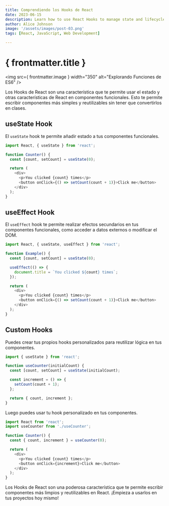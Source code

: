 ```yaml
---
title: Comprendiendo los Hooks de React
date: 2023-06-15
description: Learn how to use React Hooks to manage state and lifecycle in functional components.
author: Alice Johnson
image: '/assets/images/post-03.png'
tags: [React, JavaScript, Web Development]

---
```


# { frontmatter.title }
<img src={ frontmatter.image } width="350" alt="Explorando Funciones de ES6" />

Los Hooks de React son una característica que te permite usar el estado y otras características de React en componentes funcionales. Esto te permite escribir componentes más simples y reutilizables sin tener que convertirlos en clases.

## useState Hook

El `useState` hook te permite añadir estado a tus componentes funcionales.

```javascript
import React, { useState } from 'react';

function Counter() {
  const [count, setCount] = useState(0);

  return (
    <div>
      <p>You clicked {count} times</p>
      <button onClick={() => setCount(count + 1)}>Click me</button>
    </div>
  );
}
```

## useEffect Hook

El `useEffect` hook te permite realizar efectos secundarios en tus componentes funcionales, como acceder a datos externos o modificar el DOM.

```javascript
import React, { useState, useEffect } from 'react';

function Example() {
  const [count, setCount] = useState(0);

  useEffect(() => {
    document.title = `You clicked ${count} times`;
  });

  return (
    <div>
      <p>You clicked {count} times</p>
      <button onClick={() => setCount(count + 1)}>Click me</button>
    </div>
  );
}
```

## Custom Hooks

Puedes crear tus propios hooks personalizados para reutilizar lógica en tus componentes.

```javascript
import { useState } from 'react';

function useCounter(initialCount) {
  const [count, setCount] = useState(initialCount);

  const increment = () => {
    setCount(count + 1);
  };

  return { count, increment };
}
```

Luego puedes usar tu hook personalizado en tus componentes.

```javascript
import React from 'react';
import useCounter from './useCounter';

function Counter() {
  const { count, increment } = useCounter(0);

  return (
    <div>
      <p>You clicked {count} times</p>
      <button onClick={increment}>Click me</button>
    </div>
  );
}
```

Los Hooks de React son una poderosa característica que te permite escribir componentes más limpios y reutilizables en React. ¡Empieza a usarlos en tus proyectos hoy mismo!
